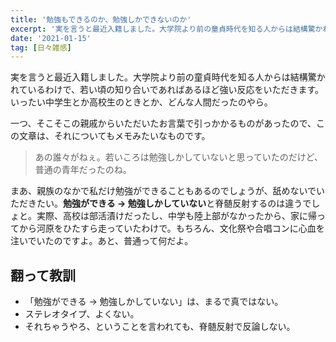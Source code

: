 ```yaml
---
title: '勉強もできるのか、勉強しかできないのか'
excerpt: '実を言うと最近入籍しました。大学院より前の童貞時代を知る人からは結構驚かれているわけで、若い頃の知り合いであればあるほど強い反応をいただきます。いったい中学生とか高校生のときとか、どんな人間だったのやら。'
date: '2021-01-15'
tag: [日々雑感]
---
```


実を言うと最近入籍しました。大学院より前の童貞時代を知る人からは結構驚かれているわけで、若い頃の知り合いであればあるほど強い反応をいただきます。いったい中学生とか高校生のときとか、どんな人間だったのやら。

一つ、そこそこの親戚からいただいたお言葉で引っかかるものがあったので、この文章は、それについてもメモみたいなものです。

> あの誰々がねぇ。若いころは勉強しかしていないと思っていたのだけど、普通の青年だったのね。

まあ、親族のなかで私だけ勉強ができることもあるのでしょうが、舐めないでいただきたい。**勉強ができる -> 勉強しかしていない**と脊髄反射するのは違うでしょと。実際、高校は部活漬けだったし、中学も陸上部がなかったから、家に帰ってから河原をひたすら走っていたわけで。もちろん、文化祭や合唱コンに心血を注いでいたのですよ。あと、普通って何だよ。

## 翻って教訓
- 「勉強ができる -> 勉強しかしていない」は、まるで真ではない。
- ステレオタイプ、よくない。
- それちゃうやろ、ということを言われても、脊髄反射で反論しない。


